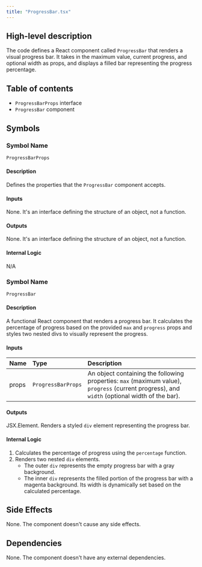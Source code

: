 ```yaml
---
title: "ProgressBar.tsx"
---
```


## High-level description
The code defines a React component called `ProgressBar` that renders a visual progress bar. It takes in the maximum value, current progress, and optional width as props, and displays a filled bar representing the progress percentage.

## Table of contents
- `ProgressBarProps` interface
- `ProgressBar` component

## Symbols

### Symbol Name
```typescript
ProgressBarProps
```

#### Description
Defines the properties that the `ProgressBar` component accepts.

#### Inputs
None. It's an interface defining the structure of an object, not a function.

#### Outputs
None. It's an interface defining the structure of an object, not a function.

#### Internal Logic
N/A

### Symbol Name
```typescript
ProgressBar
```

#### Description
A functional React component that renders a progress bar. It calculates the percentage of progress based on the provided `max` and `progress` props and styles two nested divs to visually represent the progress.

#### Inputs
| Name | Type | Description |
|:-----|:-----|:------------|
| props | `ProgressBarProps` | An object containing the following properties: `max` (maximum value), `progress` (current progress), and `width` (optional width of the bar). |

#### Outputs
JSX.Element. Renders a styled `div` element representing the progress bar.

#### Internal Logic
1. Calculates the percentage of progress using the `percentage` function.
2. Renders two nested `div` elements.
    - The outer `div` represents the empty progress bar with a gray background.
    - The inner `div` represents the filled portion of the progress bar with a magenta background. Its width is dynamically set based on the calculated percentage.

## Side Effects
None. The component doesn't cause any side effects.

## Dependencies
None. The component doesn't have any external dependencies.
